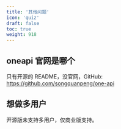 ```yaml
---
title: '其他问题'
icon: 'quiz'
draft: false
toc: true
weight: 918
---
```


## oneapi 官网是哪个

只有开源的 README，没官网，GitHub: https://github.com/songquanpeng/one-api

## 想做多用户

开源版未支持多用户，仅商业版支持。